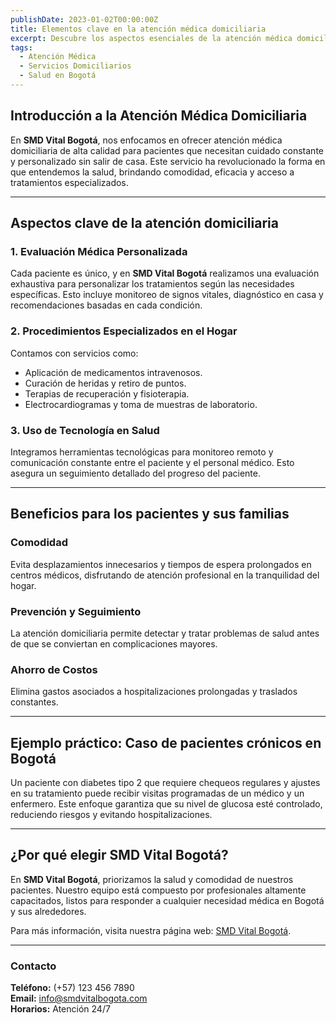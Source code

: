 ```yaml
---
publishDate: 2023-01-02T00:00:00Z
title: Elementos clave en la atención médica domiciliaria
excerpt: Descubre los aspectos esenciales de la atención médica domiciliaria y cómo ayudan a mejorar la calidad de vida de los pacientes desde la comodidad de su hogar.
tags:
  - Atención Médica
  - Servicios Domiciliarios
  - Salud en Bogotá
---
```


## Introducción a la Atención Médica Domiciliaria

En **SMD Vital Bogotá**, nos enfocamos en ofrecer atención médica domiciliaria de alta calidad para pacientes que necesitan cuidado constante y personalizado sin salir de casa. Este servicio ha revolucionado la forma en que entendemos la salud, brindando comodidad, eficacia y acceso a tratamientos especializados.

---

## Aspectos clave de la atención domiciliaria

### **1. Evaluación Médica Personalizada**
Cada paciente es único, y en **SMD Vital Bogotá** realizamos una evaluación exhaustiva para personalizar los tratamientos según las necesidades específicas. Esto incluye monitoreo de signos vitales, diagnóstico en casa y recomendaciones basadas en cada condición.

### **2. Procedimientos Especializados en el Hogar**
Contamos con servicios como:
- Aplicación de medicamentos intravenosos.
- Curación de heridas y retiro de puntos.
- Terapias de recuperación y fisioterapia.
- Electrocardiogramas y toma de muestras de laboratorio.

### **3. Uso de Tecnología en Salud**
Integramos herramientas tecnológicas para monitoreo remoto y comunicación constante entre el paciente y el personal médico. Esto asegura un seguimiento detallado del progreso del paciente.

---

## Beneficios para los pacientes y sus familias

### **Comodidad**
Evita desplazamientos innecesarios y tiempos de espera prolongados en centros médicos, disfrutando de atención profesional en la tranquilidad del hogar.

### **Prevención y Seguimiento**
La atención domiciliaria permite detectar y tratar problemas de salud antes de que se conviertan en complicaciones mayores.

### **Ahorro de Costos**
Elimina gastos asociados a hospitalizaciones prolongadas y traslados constantes.

---

## Ejemplo práctico: Caso de pacientes crónicos en Bogotá

Un paciente con diabetes tipo 2 que requiere chequeos regulares y ajustes en su tratamiento puede recibir visitas programadas de un médico y un enfermero. Este enfoque garantiza que su nivel de glucosa esté controlado, reduciendo riesgos y evitando hospitalizaciones.

---

## ¿Por qué elegir SMD Vital Bogotá?

En **SMD Vital Bogotá**, priorizamos la salud y comodidad de nuestros pacientes. Nuestro equipo está compuesto por profesionales altamente capacitados, listos para responder a cualquier necesidad médica en Bogotá y sus alrededores.

Para más información, visita nuestra página web: [SMD Vital Bogotá](https://smdvitalbogota.netlify.app/).

---

### **Contacto**
**Teléfono:** (+57) 123 456 7890  
**Email:** info@smdvitalbogota.com  
**Horarios:** Atención 24/7
